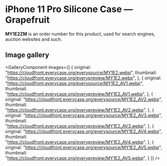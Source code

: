
# iPhone 11 Pro Silicone Case — Grapefruit

<Callout type='info' emoji='👉🏻'>**MY1E2ZM** is an order number for this product, used for search engines, auction websites and such.</Callout>

## Image gallery

<GalleryComponent
    images={[
      {
        original: "https://cloudfront.everycase.org/everysource/MY1E2.webp",
        thumbnail: "https://cloudfront.everycase.org/everypreview/MY1E2.webp",
      },
      {
        original: "https://cloudfront.everycase.org/everysource/MY1E2_AV1.webp",
        thumbnail: "https://cloudfront.everycase.org/everypreview/MY1E2_AV1.webp",
      },
      {
        original: "https://cloudfront.everycase.org/everysource/MY1E2_AV2.webp",
        thumbnail: "https://cloudfront.everycase.org/everypreview/MY1E2_AV2.webp",
      },
      {
        original: "https://cloudfront.everycase.org/everysource/MY1E2_AV3.webp",
        thumbnail: "https://cloudfront.everycase.org/everypreview/MY1E2_AV3.webp",
      },
      {
        original: "https://cloudfront.everycase.org/everysource/MY1E2_AV4.webp",
        thumbnail: "https://cloudfront.everycase.org/everypreview/MY1E2_AV4.webp",
      },
      {
        original: "https://cloudfront.everycase.org/everysource/MY1E2_AV5.webp",
        thumbnail: "https://cloudfront.everycase.org/everypreview/MY1E2_AV5.webp",
      }
    ]}
  />
